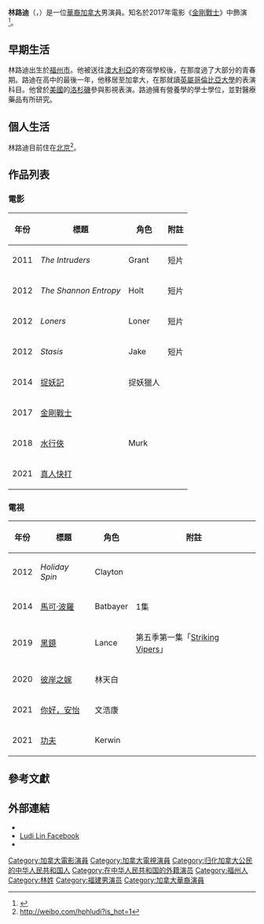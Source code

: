 {{noteTA
|G1=Show
|G2=Movie
|G3=TV
}}
{{Infobox entertainer
| type        = 男演員
| name        = 林路迪
| foreignname = 
| english_name= {{lang|en|Ludi Lin}}
| image       = Ludi Lin at Camp Conival.jpg
| imagesize   = 
| caption     = 路迪於2016年7月的[[聖地亞哥國際動漫展|聖地亞哥國際動漫展]]的《[[金剛戰士_(2017年電影)|金剛戰士]]》[[沛可公園球場|沛可球場]]討論會
| birthname   = 
| birth_date  = {{Birth date and age|1987|11|11}}
| birth_place = {{PRC}}[[福建省|福建省]][[福州市|福州市]]
| nationality = 加拿大
| occupation  = 演員
| yearsactive = 2011年至今
| spouse      = 
| children    = 
| imdb        = 5250080                                               
| awards      = 
}}
'''林路迪'''（{{lang-en|Ludi Lin}}，{{bd|1987年|11月11日}}）是一位[[華裔加拿大人|華裔]][[加拿大|加拿大]]男演員。知名於2017年電影《[[金剛戰士_(2017年電影)|金剛戰士]]》中飾演{{link-en|查克·泰勒|Zack Taylor}}<ref>{{cite web|url=http://www.ign.com/articles/2015/10/22/power-rangers-movie-casts-its-black-ranger|title=Power Rangers Movie Casts Its Black Ranger|author=Alex Osborn|date=2015-10-22|work=IGN|accessdate=2015-11-21|archive-date=2019-11-30|archive-url=https://web.archive.org/web/20191130164004/https://www.ign.com/articles/2015/10/22/power-rangers-movie-casts-its-black-ranger|dead-url=no}}</ref>。

==早期生活==
林路迪出生於[[福州市|福州市]]。他被送往[[澳大利亞|澳大利亞]]的寄宿學校後，在那度過了大部分的青春期。路迪在高中的最後一年，他移居至加拿大，在那就讀[[英屬哥倫比亞大學|英屬哥倫比亞大學]]的表演科目。他曾於[[美國|美國]]的[[洛杉磯|洛杉磯]]參與影視表演。路迪擁有營養學的學士學位，並對醫療藥品有所研究。

==個人生活==
林路迪目前住在[[北京|北京]]<ref>http://weibo.com/hphludi?is_hot=1</ref>。

==作品列表==
===電影===
{| class="wikitable sortable"
|-
! 年份
! 標題
! 角色
! class="unsortable" | 附註
|-
| 2011 || ''The Intruders'' || Grant || 短片
|-
| 2012 || ''The Shannon Entropy'' || Holt || 短片
|-
| 2012 || ''Loners'' || Loner || 短片
|-
| 2012 || ''Stasis'' || Jake || 短片
|-
| 2014 || [[捉妖記_(2015年電影)|捉妖記]] || 捉妖獵人 || 
|-
| 2017 || [[金剛戰士_(2017年電影)|金剛戰士]] || {{link-en|查克·泰勒|Zack Taylor|查克·泰勒／黑衣戰士}} || 
|-
| 2018 || [[水行俠_(電影)|水行俠]] || Murk ||
|-
| 2021 || [[真人快打_(電影)|真人快打]] || {{link-en|劉康 (真人快打)|Liu Kang|劉康}} || 
|}

===電視===
{| class="wikitable sortable"
|-
! 年份
! 標題
! 角色
! class="unsortable" | 附註
|-
| 2012 || ''Holiday Spin'' || Clayton || 
|-
| 2014 || [[馬可·波羅_(電視劇)|馬可·波羅]] || Batbayer || 1集
|-
| 2019 || [[黑鏡|黑鏡]] || Lance || 第五季第一集「[[生死搏击|Striking Vipers]]」
|-
| 2020 || [[彼岸之嫁|彼岸之嫁]] || 林天白 || 
|-
| 2021 || [[你好，安怡|你好，安怡]] || 文浩康 || 
|-
| 2021 || [[功夫_(2021年電視劇)|功夫]] || Kerwin || 
|}

==參考文獻==
{{reflist|30em}}

==外部連結==
{{Commons|Ludi Lin}}
* {{IMDb name|5250080}}
* [https://www.facebook.com/LudiLinActor/ Ludi Lin Facebook] {{Wayback|url=https://www.facebook.com/LudiLinActor/ |date=20160412120032 }}
* {{instagram|ludilin}}

{{Authority control}}
{{DEFAULTSORT:Lin, Ludi}}
[[Category:加拿大電影演員|Category:加拿大電影演員]]
[[Category:加拿大電視演員|Category:加拿大電視演員]]
[[Category:归化加拿大公民的中华人民共和国人|Category:归化加拿大公民的中华人民共和国人]]
[[Category:在中华人民共和国的外籍演员|Category:在中华人民共和国的外籍演员]]
[[Category:福州人|Category:福州人]]
[[Category:林姓|Category:林姓]]
[[Category:福建男演员|Category:福建男演员]]
[[Category:加拿大華裔演員|Category:加拿大華裔演員]]